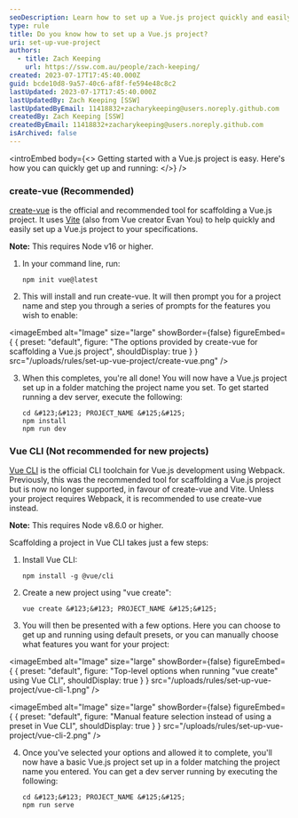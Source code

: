 ```yaml
---
seoDescription: Learn how to set up a Vue.js project quickly and easily with create-vue, the official tool for scaffolding a Vue.js project, or use Vue CLI, although it's no longer recommended for new projects.
type: rule
title: Do you know how to set up a Vue.js project?
uri: set-up-vue-project
authors:
  - title: Zach Keeping
    url: https://ssw.com.au/people/zach-keeping/
created: 2023-07-17T17:45:40.000Z
guid: bcde10d8-9a57-40c6-af8f-fe594e48c8c2
lastUpdated: 2023-07-17T17:45:40.000Z
lastUpdatedBy: Zach Keeping [SSW]
lastUpdatedByEmail: 11418832+zacharykeeping@users.noreply.github.com
createdBy: Zach Keeping [SSW]
createdByEmail: 11418832+zacharykeeping@users.noreply.github.com
isArchived: false
---
```


<introEmbed
  body={<>
Getting started with a Vue.js project is easy. Here's how you can quickly get up and running:
  </>}
/>
### create-vue (Recommended)

[create-vue](https://github.com/vuejs/create-vue) is the official and recommended tool for scaffolding a Vue.js project. It uses [Vite](https://vitejs.dev/) (also from Vue creator Evan You) to help quickly and easily set up a Vue.js project to your specifications.

**Note:** This requires Node v16 or higher.

1. In your command line, run:

   ```shell
   npm init vue@latest
   ```

2. This will install and run create-vue. It will then prompt you for a project name and step you through a series of prompts for the features you wish to enable:

   
<imageEmbed
  alt="Image"
  size="large"
  showBorder={false}
  figureEmbed={ {
    preset: "default",
    figure: "The options provided by create-vue for scaffolding a Vue.js project",
    shouldDisplay: true
  } }
  src="/uploads/rules/set-up-vue-project/create-vue.png"
/>

3. When this completes, you're all done! You will now have a Vue.js project set up in a folder matching the project name you set. To get started running a dev server, execute the following:

   ```shell
   cd &#123;&#123; PROJECT_NAME &#125;&#125;
   npm install
   npm run dev
   ```

### Vue CLI (Not recommended for new projects)

[Vue CLI](https://cli.vuejs.org/) is the official CLI toolchain for Vue.js development using Webpack. Previously, this was the recommended tool for scaffolding a Vue.js project but is now no longer supported, in favour of create-vue and Vite. Unless your project requires Webpack, it is recommended to use create-vue instead.

**Note:** This requires Node v8.6.0 or higher.

Scaffolding a project in Vue CLI takes just a few steps:

1. Install Vue CLI:

   ```shell
   npm install -g @vue/cli
   ```

2. Create a new project using "vue create":

   ```shell
   vue create &#123;&#123; PROJECT_NAME &#125;&#125;
   ```

3. You will then be presented with a few options. Here you can choose to get up and running using default presets, or you can manually choose what features you want for your project:

   
<imageEmbed
  alt="Image"
  size="large"
  showBorder={false}
  figureEmbed={ {
    preset: "default",
    figure: "Top-level options when running \"vue create\" using Vue CLI",
    shouldDisplay: true
  } }
  src="/uploads/rules/set-up-vue-project/vue-cli-1.png"
/>

   
<imageEmbed
  alt="Image"
  size="large"
  showBorder={false}
  figureEmbed={ {
    preset: "default",
    figure: "Manual feature selection instead of using a preset in Vue CLI",
    shouldDisplay: true
  } }
  src="/uploads/rules/set-up-vue-project/vue-cli-2.png"
/>

4. Once you've selected your options and allowed it to complete, you'll now have a basic Vue.js project set up in a folder matching the project name you entered. You can get a dev server running by executing the following:

   ```shell
   cd &#123;&#123; PROJECT_NAME &#125;&#125;
   npm run serve
   ```
